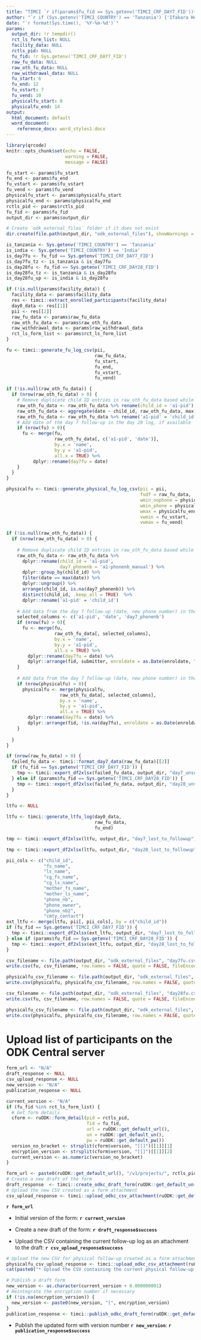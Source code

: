 ```yaml
---
title: "TIMCI `r if(params$fu_fid == Sys.getenv('TIMCI_CRF_DAY7_FID')){'Day 7'} else if(params$fu_fid == Sys.getenv('TIMCI_CRF_DAY28_FID')){'Day 28'}` follow-up - Daily log"
author: "`r if (Sys.getenv('TIMCI_COUNTRY') == 'Tanzania') {'Ifakara Health Institute (IHI)'} else if (Sys.getenv('TIMCI_COUNTRY') == 'India') {'King George s Medical University (KGMU)'} else if (Sys.getenv('TIMCI_COUNTRY') == 'Senegal') {'Université Cheikh Anta Diop de Dakar (UCAD)'} else if (Sys.getenv('TIMCI_COUNTRY') == 'Kenya') {'University of Nairobi (UoN)'} else if (Sys.getenv('TIMCI_COUNTRY') == 'Myanmar') {'Burnet Institute (BI)'} else {'Swiss Tropical and Public Health Institute (Swiss TPH)'}`"
date: "`r format(Sys.time(), '%Y-%m-%d')`"
params:
  output_dir: !r tempdir()
  rct_ls_form_list: NULL
  facility_data: NULL
  rctls_pid: NULL
  fu_fid: !r Sys.getenv('TIMCI_CRF_DAY7_FID')
  raw_fu_data: NULL
  raw_oth_fu_data: NULL
  raw_withdrawal_data: NULL
  fu_start: 6
  fu_end: 12
  fu_vstart: 7
  fu_vend: 10
  physicalfu_start: 8
  physicalfu_end: 14
output:
  html_document: default
  word_document:
    reference_docx: word_styles1.docx
---
```


```r
library(qrcode)
knitr::opts_chunk$set(echo = FALSE,
                      warning = FALSE,
                      message = FALSE)
```

```r
fu_start <- params$fu_start
fu_end <- params$fu_end
fu_vstart <- params$fu_vstart
fu_vend <- params$fu_vend
physicalfu_start <- params$physicalfu_start
physicalfu_end <- params$physicalfu_end
rctls_pid <- params$rctls_pid
fu_fid <- params$fu_fid
output_dir <- params$output_dir

# Create `odk_external_files` folder if it does not exist
dir.create(file.path(output_dir, "odk_external_files"), showWarnings = FALSE)
```

```r
is_tanzania <- Sys.getenv('TIMCI_COUNTRY') == 'Tanzania'
is_india <- Sys.getenv('TIMCI_COUNTRY') == 'India'
is_day7fu <- fu_fid == Sys.getenv('TIMCI_CRF_DAY7_FID')
is_day7fu_tz <- is_tanzania & is_day7fu
is_day28fu <- fu_fid == Sys.getenv('TIMCI_CRF_DAY28_FID')
is_day28fu_tz <- is_tanzania & is_day28fu
is_day28fu_up <- is_india & is_day28fu
```

```r
if (!is.null(params$facility_data)) {
  facility_data <- params$facility_data
  res <- timci::extract_enrolled_participants(facility_data)
  day0_data <- res[[1]]
  pii <- res[[2]]
  raw_fu_data <- params$raw_fu_data
  raw_oth_fu_data <- params$raw_oth_fu_data
  raw_withdrawal_data <- params$raw_withdrawal_data
  rct_ls_form_list <- params$rct_ls_form_list
}
```

```r
fu <- timci::generate_fu_log_csv(pii,
                                 raw_fu_data,
                                 fu_start,
                                 fu_end,
                                 fu_vstart,
                                 fu_vend)
```

```r
if (!is.null(raw_oth_fu_data)) {
  if (nrow(raw_oth_fu_data) > 0) {
    # Remove duplicate child ID entries in raw_oth_fu_data based while keeping the most recent date
    raw_oth_fu_data <- raw_oth_fu_data %>% rename(child_id = 'a1-pid')
    raw_oth_fu_data <- aggregate(date ~ child_id, raw_oth_fu_data, max)
    raw_oth_fu_data <- raw_oth_fu_data %>% rename('a1-pid' = 'child_id')
    # Add date of the day 7 follow-up in the day 28 log, if available
    if (nrow(fu) > 0){
      fu <- merge(fu,
                  raw_oth_fu_data[, c('a1-pid', 'date')],
                  by.x = 'name',
                  by.y = 'a1-pid',
                  all.x = TRUE) %>%
          dplyr::rename(day7fu = date)
    }
  }
}
```

```r
physicalfu <- timci::generate_physical_fu_log_csv(pii = pii,
                                                  fudf = raw_fu_data,
                                                  wmin_nophone = physicalfu_start,
                                                  wmin_phone = physicalfu_start,
                                                  wmax = physicalfu_end,
                                                  vwmin = fu_vstart,
                                                  vwmax = fu_vend)
```

```r
if (!is.null(raw_oth_fu_data)) {
  if (nrow(raw_oth_fu_data) > 0) {
    
    # Remove duplicate child ID entries in raw_oth_fu_data based while keeping the most recent date
    raw_oth_fu_data <- raw_oth_fu_data %>%
      dplyr::rename(child_id = 'a1-pid',
                    day7_phonenb = 'a1-phonenb_manual') %>%
      dplyr::group_by(child_id) %>%
      filter(date == max(date)) %>%
      dplyr::ungroup() %>%
      arrange(child_id, is.na(day7_phonenb)) %>% 
      distinct(child_id, .keep_all = TRUE)  %>% 
      dplyr::rename('a1-pid' = 'child_id')
    
    # Add data from the day 7 follow-up (date, new phone number) in the day 28 log, if available
    selected_columns <- c('a1-pid', 'date', 'day7_phonenb')
    if (nrow(fu) > 0){
      fu <- merge(fu,
                  raw_oth_fu_data[, selected_columns],
                  by.x = 'name',
                  by.y = 'a1-pid',
                  all.x = TRUE) %>%
        dplyr::rename(day7fu = date) %>%
        dplyr::arrange(fid, submitter, enroldate = as.Date(enroldate, "%Y-%m-%d"))
    }
    
    # Add data from the day 7 follow-up (date, new phone number) in the day 28 log, if available
    if (nrow(physicalfu) > 0){
      physicalfu <- merge(physicalfu,
                    raw_oth_fu_data[, selected_columns],
                    by.x = 'name',
                    by.y = 'a1-pid',
                    all.x = TRUE) %>%
        dplyr::rename(day7fu = date) %>%
        dplyr::arrange(fid, !is.na(day7fu), enroldate = as.Date(enroldate, "%Y-%m-%d"))
    }
    
  }
}
```

```r
if (nrow(raw_fu_data) > 0) {
  failed_fu_data <- timci::format_day7_data(raw_fu_data)[[2]]
  if (fu_fid == Sys.getenv('TIMCI_CRF_DAY7_FID')) {
    tmp <- timci::export_df2xlsx(failed_fu_data, output_dir, "day7_unsuccessful_calls")
  } else if (params$fu_fid == Sys.getenv('TIMCI_CRF_DAY28_FID')) {
    tmp <- timci::export_df2xlsx(failed_fu_data, output_dir, "day28_unsuccessful_calls")
  }
}
```

```r
ltfu <- NULL
```

```r
ltfu <- timci::generate_ltfu_log(day0_data,
                                 raw_fu_data,
                                 fu_end)
```

```r
tmp <- timci::export_df2xlsx(ltfu, output_dir, "day7_lost_to_followup")
```

```r
tmp <- timci::export_df2xlsx(ltfu, output_dir, "day28_lost_to_followup")
```

```r
pii_cols <- c("child_id",
              "fs_name",
              "ls_name",
              "cg_fs_name",
              "cg_ls_name",
              "mother_fs_name",
              "mother_ls_name",
              "phone_nb",
              "phone_owner",
              "phone_nb2",
              "cmty_contact")
ext_ltfu <- merge(ltfu, pii[, pii_cols], by = c("child_id"))
if (fu_fid == Sys.getenv('TIMCI_CRF_DAY7_FID')) {
  tmp <- timci::export_df2xlsx(ext_ltfu, output_dir, "day7_lost_to_followup_incl_pii")
} else if (params$fu_fid == Sys.getenv('TIMCI_CRF_DAY28_FID')) {
  tmp <- timci::export_df2xlsx(ext_ltfu, output_dir, "day28_lost_to_followup_incl_pii")
}
```

```r
csv_filename <- file.path(output_dir, "odk_external_files", "day7fu.csv")
write.csv(fu, csv_filename, row.names = FALSE, quote = FALSE, fileEncoding = "UTF-8")
```

```r
physicalfu_csv_filename <- file.path(output_dir, "odk_external_files", "day7physicalfu.csv")
write.csv(physicalfu, physicalfu_csv_filename, row.names = FALSE, quote = FALSE, fileEncoding = "UTF-8")
```

```r
csv_filename <- file.path(output_dir, "odk_external_files", "day28fu.csv")
write.csv(fu, csv_filename, row.names = FALSE, quote = FALSE, fileEncoding = "UTF-8")
```

```r
physicalfu_csv_filename <- file.path(output_dir, "odk_external_files", "day28physicalfu.csv")
write.csv(physicalfu, physicalfu_csv_filename, row.names = FALSE, quote = FALSE, fileEncoding = "UTF-8")
```

# Upload list of participants on the ODK Central server

```r
form_url <- "N/A"
draft_response <- NULL
csv_upload_response <- NULL
new_version <- "N/A"
publication_response <- NULL
```

```r
current_version <- "N/A"
if (fu_fid %in% rct_ls_form_list) {
  # Get form details
  cform <- ruODK::form_detail(pid = rctls_pid,
                              fid = fu_fid,
                              url = ruODK::get_default_url(),
                              un = ruODK::get_default_un(),
                              pw = ruODK::get_default_pw())
  version_no_bracket <- strsplit(cform$version, "[[]")[[1]][1]
  encryption_version <- strsplit(cform$version, "[[]")[[1]][2]
  current_version <- as.numeric(version_no_bracket)
}
```

```r
form_url <- paste0(ruODK::get_default_url(), "/v1/projects/", rctls_pid, "/forms/", fu_fid)
# Create a new draft of the form
draft_response  <- timci::create_odkc_draft_form(ruODK::get_default_un(), ruODK::get_default_pw(), form_url)
# Upload the new CSV created as a form attachment
csv_upload_response <- timci::upload_odkc_csv_attachment(ruODK::get_default_un(), ruODK::get_default_pw(), form_url, csv_filename)
```

**`r form_url`**

* Initial version of the form: **`r current_version`**

* Create a new draft of the form: **`r draft_response$success`**

* Upload the CSV containing the current follow-up log as an attachment to the draft: **`r csv_upload_response$success`**

```r
# Upload the new CSV for physical follow-up created as a form attachment
physicalfu_csv_upload_response <- timci::upload_odkc_csv_attachment(ruODK::get_default_un(), ruODK::get_default_pw(), form_url, physicalfu_csv_filename)
cat(paste0("* Upload the CSV containing the current physical follow-up log as an attachment to the draft: **", physicalfu_csv_upload_response$success, "**"))
```

```r
# Publish a draft form
new_version <- as.character(current_version + 0.000000001)
# Reintegrate the encryption number if necessary
if (!is.na(encryption_version)) {
  new_version <- paste0(new_version, "[", encryption_version)
}
publication_response <- timci::publish_odkc_draft_form(ruODK::get_default_un(), ruODK::get_default_pw(), form_url, new_version)
```

* Publish the updated form with version number **`r new_version`**: **`r publication_response$success`**
